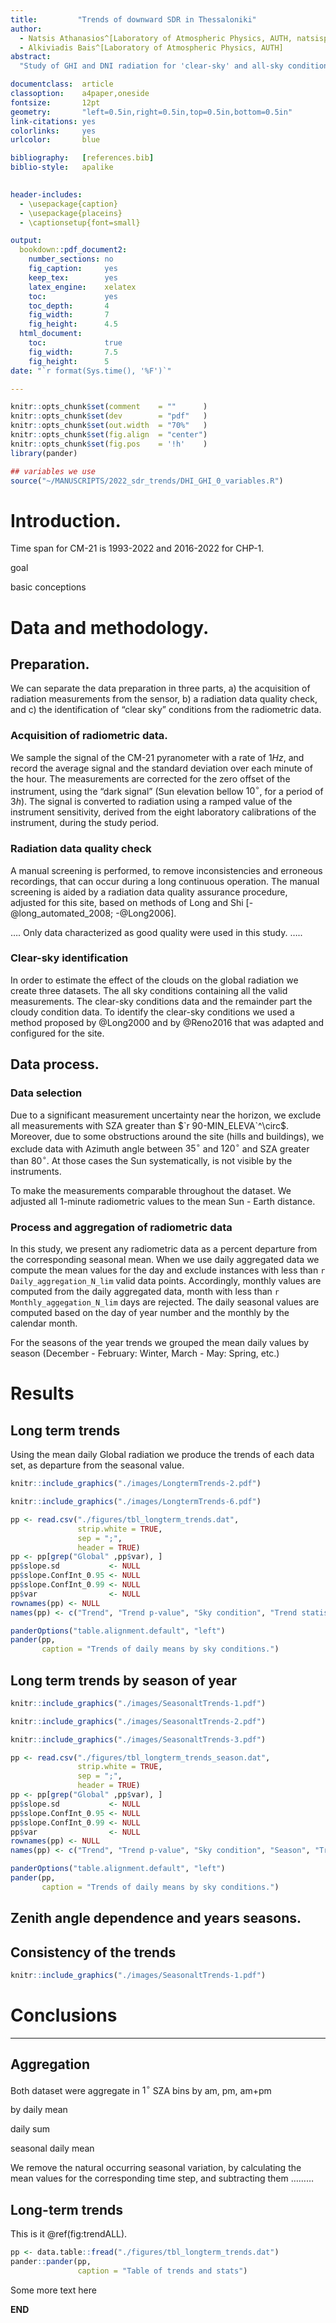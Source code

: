 ```yaml
---
title:         "Trends of downward SDR in Thessaloniki"
author:
  - Natsis Athanasios^[Laboratory of Atmospheric Physics, AUTH, natsisphysicist@gmail.com]
  - Alkiviadis Bais^[Laboratory of Atmospheric Physics, AUTH]
abstract:
  "Study of GHI and DNI radiation for 'clear-sky' and all-sky conditions."

documentclass:  article
classoption:    a4paper,oneside
fontsize:       12pt
geometry:       "left=0.5in,right=0.5in,top=0.5in,bottom=0.5in"
link-citations: yes
colorlinks:     yes
urlcolor:       blue

bibliography:   [references.bib]
biblio-style:   apalike

    
header-includes:
  - \usepackage{caption}
  - \usepackage{placeins}
  - \captionsetup{font=small}

output:
  bookdown::pdf_document2:
    number_sections: no
    fig_caption:     yes
    keep_tex:        yes
    latex_engine:    xelatex
    toc:             yes
    toc_depth:       4
    fig_width:       7
    fig_height:      4.5
  html_document:
    toc:             true
    fig_width:       7.5
    fig_height:      5
date: "`r format(Sys.time(), '%F')`"

---
```




```r
knitr::opts_chunk$set(comment    = ""      )
knitr::opts_chunk$set(dev        = "pdf"   )
knitr::opts_chunk$set(out.width  = "70%"   )
knitr::opts_chunk$set(fig.align  = "center")
knitr::opts_chunk$set(fig.pos    = '!h'    )
library(pander)
```


```r
## variables we use
source("~/MANUSCRIPTS/2022_sdr_trends/DHI_GHI_0_variables.R")
```




# Introduction.

<!-- time span -->
Time span for CM-21 is 1993-2022 and 2016-2022 for CHP-1.

goal

basic conceptions



# Data and methodology.

## Preparation.

We can separate the data preparation in three parts, a) the acquisition of radiation measurements from the sensor, b) a radiation data quality check, and c) the identification of "clear sky" conditions from the radiometric data.

### Acquisition of radiometric data.

<!-- measurement -->
We sample the signal of the CM-21 pyranometer with a rate of $1 {Hz}$, and record the average signal and the standard deviation over each minute of the hour.
<!-- dark correction -->
The measurements are corrected for the zero offset of the instrument, using the "dark signal" (Sun elevation bellow $10^\circ$, for a period of $3 h$).
<!-- physical quantities -->
The signal is converted to radiation using a ramped value of the instrument sensitivity, derived from the eight laboratory calibrations of the instrument, during the study period.

### Radiation data quality check

<!-- screening -->
A manual screening is performed, to remove inconsistencies and erroneous recordings, that can occur during a long continuous operation.
<!-- Quality assurance -->
The manual screening is aided by a radiation data quality assurance procedure, adjusted for this site, based on methods of Long and Shi\ [-@long_automated_2008; -@Long2006]. 

....
Only data characterized as good quality were used in this study.
.....

### Clear-sky identification

In order to estimate the effect of the clouds on the global radiation we create three datasets. 
The all sky conditions containing all the valid measurements. 
The clear-sky conditions data and the remainder part the cloudy condition data. 
To identify the clear-sky conditions we used a method proposed by @Long2000 and by @Reno2016 that was adapted and configured for the site.


## Data process.


### Data selection 

Due to a significant measurement uncertainty near the horizon, we exclude
all measurements with SZA greater than $`r 90-MIN_ELEVA`^\circ$. 
Moreover, due to some obstructions around the site (hills and buildings), we exclude data with Azimuth angle between 
$35^\circ$ and $120^\circ$ and SZA greater than $80^\circ$.
At those cases the Sun systematically, is not visible by the instruments.

To make the measurements comparable throughout the dataset. 
<!-- 1au -->
We adjusted all 1-minute radiometric values to the mean Sun - Earth distance.
<!-- TSI -->
<!-- And, we made all measurements relative to the TSI at 1au, in order to compensate for the Suns intensity variability, using a homogenized timeseries of satellite TSI observations. As a result, we processed all radiation data as a fraction of Suns TSI. -->


### Process and aggregation of radiometric data

In this study, we present any radiometric data as a percent departure from the corresponding seasonal mean.
When we use daily aggregated data we compute the mean values for the day and exclude instances with less than `r Daily_aggregation_N_lim` valid data points.
Accordingly, monthly values are computed from the daily aggregated data, month with less than `r Monthly_aggegation_N_lim` days are rejected. 
The daily seasonal values are computed based on the day of year number and the monthly by the calendar month.

<!-- Seasonal -->
For the seasons of the year trends we grouped the mean daily values by season (December - February: Winter, March - May: Spring, etc.)

# Results

## Long term trends

\FloatBarrier

Using the mean daily Global radiation we produce the trends of each data set, as departure from the seasonal value.

```r
knitr::include_graphics("./images/LongtermTrends-2.pdf")
```


<!-- ```{r trendCLEAR, echo=F, fig.cap="Daily Global radiation seasonal anomaly and long term trend, for clear sky conditions."} -->
<!-- knitr::include_graphics("./images/LongtermTrends-4.pdf") -->
<!-- ``` -->


```r
knitr::include_graphics("./images/LongtermTrends-6.pdf")
```


\footnotesize
```r
pp <- read.csv("./figures/tbl_longterm_trends.dat",
               strip.white = TRUE,
               sep = ";",
               header = TRUE)
pp <- pp[grep("Global" ,pp$var), ]
pp$slope.sd           <- NULL
pp$slope.ConfInt_0.95 <- NULL
pp$slope.ConfInt_0.99 <- NULL
pp$var                <- NULL
rownames(pp) <- NULL
names(pp) <- c("Trend", "Trend p-value", "Sky condition", "Trend statistical significance")

panderOptions("table.alignment.default", "left")
pander(pp,
       caption = "Trends of daily means by sky conditions.")
```
\normalsize




## Long term trends by season of year

\FloatBarrier

```r
knitr::include_graphics("./images/SeasonaltTrends-1.pdf")
```

```r
knitr::include_graphics("./images/SeasonaltTrends-2.pdf")
```

```r
knitr::include_graphics("./images/SeasonaltTrends-3.pdf")
```




\footnotesize
```r
pp <- read.csv("./figures/tbl_longterm_trends_season.dat",
               strip.white = TRUE,
               sep = ";",
               header = TRUE)
pp <- pp[grep("Global" ,pp$var), ]
pp$slope.sd           <- NULL
pp$slope.ConfInt_0.95 <- NULL
pp$slope.ConfInt_0.99 <- NULL
pp$var                <- NULL
rownames(pp) <- NULL
names(pp) <- c("Trend", "Trend p-value", "Sky condition", "Season", "Trend statistical sign.")

panderOptions("table.alignment.default", "left")
pander(pp,
       caption = "Trends of daily means by sky conditions.")
```
\normalsize





## Zenith angle dependence and years seasons.

\FloatBarrier




## Consistency of the trends

\FloatBarrier


```r
knitr::include_graphics("./images/SeasonaltTrends-1.pdf")
```





# Conclusions



---------------------------




## Aggregation 

Both dataset were aggregate in $1^\circ$ SZA bins by am, pm, am+pm

by daily mean 

daily sum

seasonal daily mean

<!-- Deseasonalization -->
We remove the natural occurring seasonal variation, by calculating the mean
values for the corresponding time step, and subtracting them .........



## Long-term trends


This is it \@ref(fig:trendALL).


\FloatBarrier


<!--\tiny -->
```r
pp <- data.table::fread("./figures/tbl_longterm_trends.dat")
pander::pander(pp,
               caption = "Table of trends and stats")
```
<!--\normalsize-->


Some more text here


**END**

